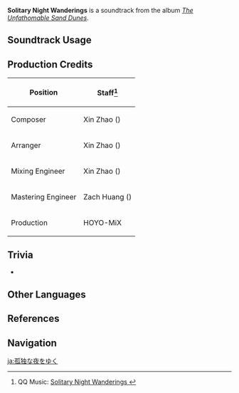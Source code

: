{{Soundtrack Infobox
|image          = The Unfathomable Sand Dunes.png
|album          = The Unfathomable Sand Dunes
|disc           = 2
|number         = 93
|featured       =
|featured2      =
|featured3      =
|featured_disc  =
|featured_disc2 =
|featured_disc3 =
|youtube_id     = 1TeA2jq3fdA
|spotify_id     = 2ZRjZP4vK8XWrUd9dafHIb
|previous       = Across the Aridisols
|next           = Chords of Sand and Moon
}}
'''Solitary Night Wanderings''' is a soundtrack from the album ''[[The Unfathomable Sand Dunes]]''.

==Soundtrack Usage==
{{Soundtrack Usage
|quest    = 
|location = Hypostyle Desert//night;;Land of Lower Setekh//night
|domain   = 
}}

==Production Credits==
{| class="wikitable"
! Position
! Staff<ref>QQ Music: [https://y.qq.com/n/ryqq/songDetail/000YtrNd1jNrf0 Solitary Night Wanderings {{zh|暮夜茕行}}]</ref>
|-
! Composer
| Xin Zhao ({{zh|赵鑫}})
|-
! Arranger
| Xin Zhao ({{zh|赵鑫}})
|-
! Mixing Engineer
| Xin Zhao ({{zh|赵鑫}})
|-
! Mastering Engineer
| Zach Huang ({{zh|黄巍}})
|-
! Production
| HOYO-MiX
|}
<!--
==Gallery==
<gallery>
</gallery>
-->

==Trivia==
* {{Transclude|Nebulous Dunes|HypostyleTheme5|section=1}}

==Other Languages==
{{Other Languages
|en      = Solitary Night Wanderings
|zhs     = 暮夜茕行
|zhs_rm  = Mùyè Qióngxíng
|zh_tl   = Solitary Night Walk
|zht     = 暮夜煢行
|zht_rm  = Mùyè Qióngxíng
|ja      = 孤独な夜をゆく
|ja_rm   = Kodoku-na Yoru wo Yuku
|ja_tl   = 
}}

==References==
{{Reflist}}

==Navigation==
{{Soundtrack Navbox|The Unfathomable Sand Dunes}}

[[ja:孤独な夜をゆく]]